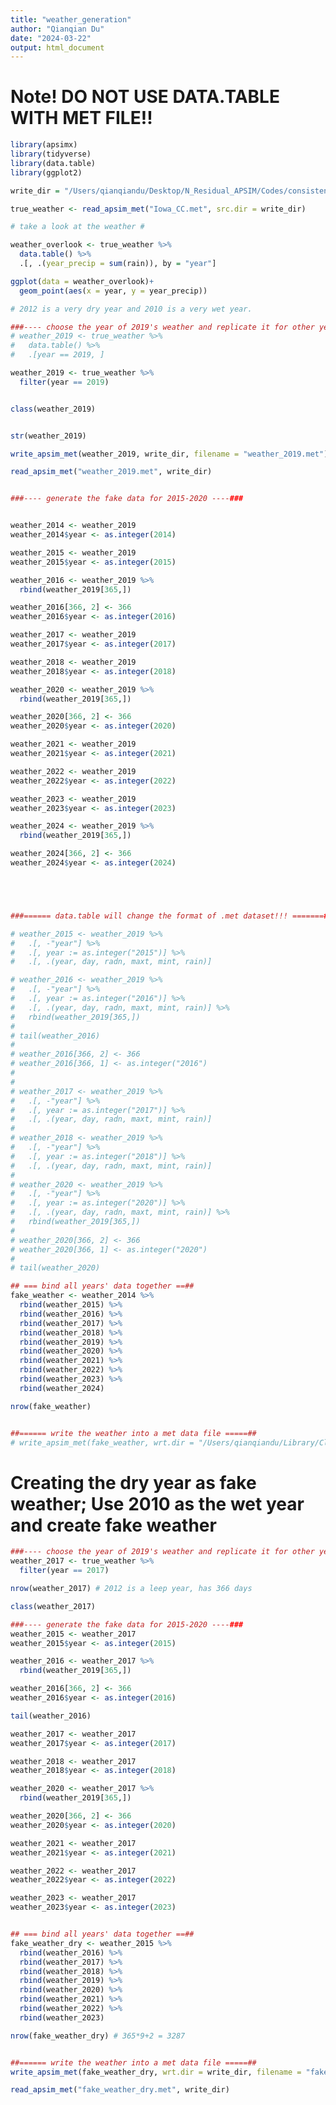 ```yaml
---
title: "weather_generation"
author: "Qianqian Du"
date: "2024-03-22"
output: html_document
---
```

# Note! DO NOT USE DATA.TABLE WITH MET FILE!! 
```r
library(apsimx)
library(tidyverse)
library(data.table)
library(ggplot2)
```

```r

write_dir = "/Users/qianqiandu/Desktop/N_Residual_APSIM/Codes/consistent_rate_trials/"

true_weather <- read_apsim_met("Iowa_CC.met", src.dir = write_dir)

# take a look at the weather #

weather_overlook <- true_weather %>% 
  data.table() %>% 
  .[, .(year_precip = sum(rain)), by = "year"]

ggplot(data = weather_overlook)+
  geom_point(aes(x = year, y = year_precip))

# 2012 is a very dry year and 2010 is a very wet year. 

```


```r
###---- choose the year of 2019's weather and replicate it for other years ----###
# weather_2019 <- true_weather %>% 
#   data.table() %>% 
#   .[year == 2019, ]

weather_2019 <- true_weather %>% 
  filter(year == 2019)


class(weather_2019)


str(weather_2019)

write_apsim_met(weather_2019, write_dir, filename = "weather_2019.met")

read_apsim_met("weather_2019.met", write_dir)


###---- generate the fake data for 2015-2020 ----###


weather_2014 <- weather_2019
weather_2014$year <- as.integer(2014)

weather_2015 <- weather_2019
weather_2015$year <- as.integer(2015)

weather_2016 <- weather_2019 %>% 
  rbind(weather_2019[365,])

weather_2016[366, 2] <- 366
weather_2016$year <- as.integer(2016)

weather_2017 <- weather_2019
weather_2017$year <- as.integer(2017)

weather_2018 <- weather_2019
weather_2018$year <- as.integer(2018)

weather_2020 <- weather_2019 %>% 
  rbind(weather_2019[365,])

weather_2020[366, 2] <- 366
weather_2020$year <- as.integer(2020)

weather_2021 <- weather_2019
weather_2021$year <- as.integer(2021)

weather_2022 <- weather_2019
weather_2022$year <- as.integer(2022)

weather_2023 <- weather_2019
weather_2023$year <- as.integer(2023)

weather_2024 <- weather_2019 %>% 
  rbind(weather_2019[365,])

weather_2024[366, 2] <- 366
weather_2024$year <- as.integer(2024)





###====== data.table will change the format of .met dataset!!! =======###

# weather_2015 <- weather_2019 %>% 
#   .[, -"year"] %>% 
#   .[, year := as.integer("2015")] %>% 
#   .[, .(year, day, radn, maxt, mint, rain)]

# weather_2016 <- weather_2019 %>% 
#   .[, -"year"] %>% 
#   .[, year := as.integer("2016")] %>% 
#   .[, .(year, day, radn, maxt, mint, rain)] %>% 
#   rbind(weather_2019[365,])
# 
# tail(weather_2016)
# 
# weather_2016[366, 2] <- 366
# weather_2016[366, 1] <- as.integer("2016")
# 
# 
# weather_2017 <- weather_2019 %>% 
#   .[, -"year"] %>% 
#   .[, year := as.integer("2017")] %>% 
#   .[, .(year, day, radn, maxt, mint, rain)]
# 
# weather_2018 <- weather_2019 %>% 
#   .[, -"year"] %>% 
#   .[, year := as.integer("2018")] %>% 
#   .[, .(year, day, radn, maxt, mint, rain)]
# 
# weather_2020 <- weather_2019 %>% 
#   .[, -"year"] %>% 
#   .[, year := as.integer("2020")] %>% 
#   .[, .(year, day, radn, maxt, mint, rain)] %>% 
#   rbind(weather_2019[365,])
# 
# weather_2020[366, 2] <- 366
# weather_2020[366, 1] <- as.integer("2020")
# 
# tail(weather_2020)

```


```r

## === bind all years' data together ==##
fake_weather <- weather_2014 %>% 
  rbind(weather_2015) %>% 
  rbind(weather_2016) %>% 
  rbind(weather_2017) %>% 
  rbind(weather_2018) %>% 
  rbind(weather_2019) %>% 
  rbind(weather_2020) %>% 
  rbind(weather_2021) %>% 
  rbind(weather_2022) %>% 
  rbind(weather_2023) %>% 
  rbind(weather_2024)

nrow(fake_weather)


##====== write the weather into a met data file =====##
# write_apsim_met(fake_weather, wrt.dir = "/Users/qianqiandu/Library/CloudStorage/Box-Box/OFPE_heterogeneity_residue_N/Data/Processed-Data", filename = "fake_weather_1.met")

```


# Creating the dry year as fake weather; Use 2010 as the wet year and create fake weather 


```r

###---- choose the year of 2019's weather and replicate it for other years ----###
weather_2017 <- true_weather %>% 
  filter(year == 2017)

nrow(weather_2017) # 2012 is a leep year, has 366 days

class(weather_2017)

###---- generate the fake data for 2015-2020 ----###
weather_2015 <- weather_2017
weather_2015$year <- as.integer(2015)

weather_2016 <- weather_2017 %>% 
  rbind(weather_2019[365,])

weather_2016[366, 2] <- 366
weather_2016$year <- as.integer(2016)

tail(weather_2016)

weather_2017 <- weather_2017
weather_2017$year <- as.integer(2017)

weather_2018 <- weather_2017
weather_2018$year <- as.integer(2018)

weather_2020 <- weather_2017 %>% 
  rbind(weather_2019[365,])

weather_2020[366, 2] <- 366
weather_2020$year <- as.integer(2020)

weather_2021 <- weather_2017
weather_2021$year <- as.integer(2021)

weather_2022 <- weather_2017
weather_2022$year <- as.integer(2022)

weather_2023 <- weather_2017
weather_2023$year <- as.integer(2023)



```

```r

## === bind all years' data together ==##
fake_weather_dry <- weather_2015 %>% 
  rbind(weather_2016) %>% 
  rbind(weather_2017) %>% 
  rbind(weather_2018) %>% 
  rbind(weather_2019) %>% 
  rbind(weather_2020) %>% 
  rbind(weather_2021) %>% 
  rbind(weather_2022) %>% 
  rbind(weather_2023)

nrow(fake_weather_dry) # 365*9+2 = 3287


##====== write the weather into a met data file =====##
write_apsim_met(fake_weather_dry, wrt.dir = write_dir, filename = "fake_weather_dry.met")

read_apsim_met("fake_weather_dry.met", write_dir)



```





